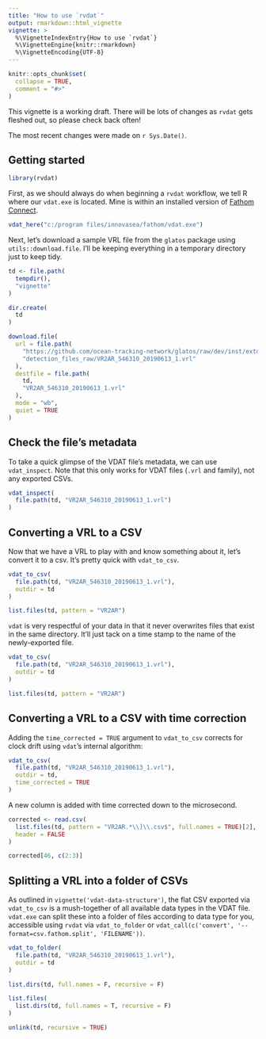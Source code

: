 ```yaml
---
title: "How to use `rvdat`"
output: rmarkdown::html_vignette
vignette: >
  %\VignetteIndexEntry{How to use `rvdat`}
  %\VignetteEngine{knitr::rmarkdown}
  %\VignetteEncoding{UTF-8}
---
```


```r
knitr::opts_chunk$set(
  collapse = TRUE,
  comment = "#>"
)
```

This vignette is a working draft. There will be lots of changes as `rvdat` gets fleshed out, so please check back often!

The most recent changes were made on `r Sys.Date()`.

## Getting started

```r
library(rvdat)
```

First, as we should always do when beginning a `rvdat` workflow, we tell R where our `vdat.exe` is located. Mine is within an installed version of [Fathom Connect](https://support.fishtracking.innovasea.com/s/downloads).

```r
vdat_here("c:/program files/innovasea/fathom/vdat.exe")
```

Next, let's download a sample VRL file from the `glatos` package using `utils::download.file`. I'll be keeping everything in a temporary directory just to keep tidy.

```r
td <- file.path(
  tempdir(),
  "vignette"
)

dir.create(
  td
)

download.file(
  url = file.path(
    "https://github.com/ocean-tracking-network/glatos/raw/dev/inst/extdata",
    "detection_files_raw/VR2AR_546310_20190613_1.vrl"
  ),
  destfile = file.path(
    td,
    "VR2AR_546310_20190613_1.vrl"
  ),
  mode = "wb",
  quiet = TRUE
)
```

## Check the file's metadata

To take a quick glimpse of the VDAT file's metadata, we can use `vdat_inspect`. Note that this only works for VDAT files (`.vrl` and family), not any exported CSVs.

```r
vdat_inspect(
  file.path(td, "VR2AR_546310_20190613_1.vrl")
)
```

## Converting a VRL to a CSV

Now that we have a VRL to play with and know something about it, let's convert it to a csv. It's pretty quick with `vdat_to_csv`.

```r
vdat_to_csv(
  file.path(td, "VR2AR_546310_20190613_1.vrl"),
  outdir = td
)

list.files(td, pattern = "VR2AR")
```
`vdat` is very respectful of your data in that it never overwrites files that exist in the same directory. It'll just tack on a time stamp to the name of the newly-exported file.

```r
vdat_to_csv(
  file.path(td, "VR2AR_546310_20190613_1.vrl"),
  outdir = td
)

list.files(td, pattern = "VR2AR")
```
## Converting a VRL to a CSV with time correction

Adding the `time_corrected = TRUE` argument to `vdat_to_csv` corrects for clock drift using `vdat`'s internal algorithm:

```r
vdat_to_csv(
  file.path(td, "VR2AR_546310_20190613_1.vrl"),
  outdir = td,
  time_corrected = TRUE
)
```

A new column is added with time corrected down to the microsecond.

```r
corrected <- read.csv(
  list.files(td, pattern = "VR2AR.*\\]\\.csv$", full.names = TRUE)[2],
  header = FALSE
)

corrected[46, c(2:3)]
```


## Splitting a VRL into a folder of CSVs

As outlined in `vignette('vdat-data-structure')`, the flat CSV exported via `vdat_to_csv` is a mush-together of all available data types in the VDAT file. `vdat.exe` can split these into a folder of files according to data type for you, accessible using `rvdat` via `vdat_to_folder` or `vdat_call(c('convert', '--format=csv.fathom.split', 'FILENAME'))`.

```r
vdat_to_folder(
  file.path(td, "VR2AR_546310_20190613_1.vrl"),
  outdir = td
)

list.dirs(td, full.names = F, recursive = F)

list.files(
  list.dirs(td, full.names = T, recursive = F)
)
```





```r
unlink(td, recursive = TRUE)
```

